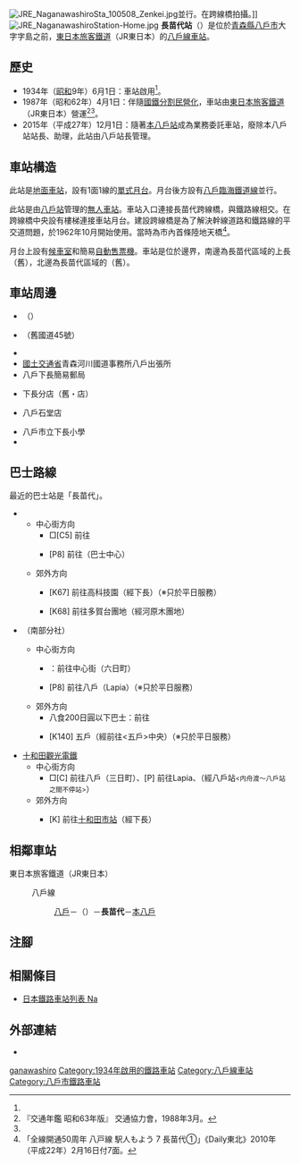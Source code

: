 {{NoteTA|G1=Transport
|T=zh-hans:长苗代站;zh-hk:長苗代站;zh-tw:長苗代車站;
|1=zh-hans:长苗代站;zh-hk:長苗代站;zh-tw:長苗代車站;
}}
{{Infobox station
|公司色 = green
|站名 = 長苗代
|圖片 = JRE NaganawashiroSta 100508.jpg
|圖片說明 = 月台東邊（2010年5月）
|日文原名 = 長苗代
|平假名 = ながなわしろ
|羅馬拼音 = Naganawashiro
|副站名 = 
|電報略號 = ナワ
|所在地 = {{JPN}}[[青森縣|青森縣]][[八戶市|八戶市]]大字{{Translink|ja|長苗代}}字島之前
|座標 = {{coord|40|31|17.55|N|141|27|59.11|E|type:railwaystation_region:JP-24|display=inline,title}}
|車站構造 = [[地面車站|地面車站]]
|月台配置 = 1面1線
|啟用年月日 = 1934年（[[昭和|昭和]]9年）6月1日<ref name="sone21">{{Cite book|author={{Translink|ja|曽根悟|曾根悟}}（監修）|title=週刊 歴史でめぐる鉄道全路線 国鉄・JR|editor=朝日新聞出版分冊百科編集部（編集）|publisher=[[朝日新聞出版|朝日新聞出版]]|series=週刊朝日百科|volume=21号 釜石線・山田線・岩泉線・北上線・八戸線|page=26|date=2009-12-06|language=ja}}</ref>
|廢站年月日 = 
|乘客人數 = 
|上下車人次 = 
|統計年度 = 
|轉車 = 
|全寬備註 = [[無人車站|無人車站]]<br>設有[[自動售票機|自動售票機]]<br>在此站與八戶站之間設有{{Translink|ja|八戸貨物駅|八戶貨物站}}（距離八戶站1.7公里）
|adjacent = {{Adjacent stations|system=東日本旅客鐵道|line=八戶線|left=八戶|right=本八戶|note-left=3.4km|note-mid=距離[[八戶站|八戶]]3.4km|note-right=2.1km}}
}}
[[File:JRE_NaganawashiroSta_100508_Zenkei.jpg|thumb]]並行。在跨線橋拍攝。]]
[[File:JRE_NaganawashiroStation-Home.jpg|thumb]]
'''長苗代站'''（{{jpn|j=長苗代駅|hg=ながなわしろえき|rm=Naganawashiro eki|f=y}}）是位於[[青森縣|青森縣]][[八戶市|八戶市]]大字{{Translink|ja|長苗代}}字島之前，[[東日本旅客鐵道|東日本旅客鐵道]]（JR東日本）的[[八戶線|八戶線]][[鐵路車站|車站]]。

== 歷史 ==
* 1934年（[[昭和|昭和]]9年）6月1日：車站啟用<ref name="sone21"/>。
* 1987年（昭和62年）4月1日：伴隨[[國鐵分割民營化|國鐵分割民營化]]，車站由[[東日本旅客鐵道|東日本旅客鐵道]]（JR東日本）營運<ref name="trafic-yearbook-1988">『交通年鑑 昭和63年版』 交通協力會，1988年3月。</ref><ref name="sone21"/>。
* 2015年（平成27年）12月1日：隨著[[本八戶站|本八戶站]]成為業務委託車站，廢除本八戶站站長、助理，此站由八戶站長管理。

== 車站構造 ==
此站是[[地面車站|地面車站]]，設有1面1線的[[單式月台|單式月台]]。月台後方設有[[八戶臨海鐵道線|八戶臨海鐵道線]]並行。

此站是由[[八戶站|八戶站]]管理的[[無人車站|無人車站]]。車站入口連接{{Translink|ja|国道104号|國道104號}}長苗代跨線橋，與鐵路線相交。在跨線橋中央設有樓梯連接車站月台。建設跨線橋是為了解決幹線道路和鐵路線的平交道問題，於1962年10月開始使用。當時為市內首條陸地天橋<ref>「全線開通50周年 八戸線 駅人もよう 7 長苗代①」《Daily東北》2010年（平成22年）2月16日付7面。</ref>。

月台上設有[[候車室|候車室]]和簡易[[自動售票機|自動售票機]]。車站是位於邊界，南邊為長苗代區域的上長（舊{{Translink|ja|上長苗代村}}），北邊為長苗代區域的{{Translink|ja|下長}}（舊{{Translink|ja|下長苗代村}}）。

== 車站周邊 ==
* {{Translink|ja|国道45号|國道45號}}（{{Translink|ja|八戸バイパス|八戶繞道}}）
* {{Translink|ja|国道104号|國道104號}}（舊國道45號）
* {{Translink|ja|国道454号|國道454號}}
* [[國土交通省|國土交通省]]{{Translink|ja|地方整備局#東北地方整備局|地方整備局#東北地方整備局|東北地方整備局}}青森河川國道事務所八戶出張所
* 八戶下長簡易郵局
* {{Translink|ja|青い森信用金庫|青森信用金庫}}下長分店（舊・{{Translink|ja|八戸信用金庫|八戶信用金庫|八戶信金}}店）
* {{Translink|ja|サンデー (ホームセンター)|Sunday (家居中心)|Sunday}}八戶石堂店
* 八戶市立下長小學
* {{Translink|ja|馬淵川}}

== 巴士路線 ==
最近的巴士站是「長苗代」。
* {{Translink|ja|八戸市営バス|八戶市營巴士}}
** 中心街方向
*** □[C5] 前往{{Translink|ja|八戸市中心市街地|八戶市中心市街地|中心街（八日町）}}
*** {{Color|#9f9fa0|■}}[P8] 前往{{Translink|ja|八戸ラピア|八戶Lapia|Lapia}}（巴士中心）
** 郊外方向
*** {{Color|#aacd03|■}}[K67] 前往高科技園（經下長）（※只於平日服務）
*** {{Color|#aacd03|■}}[K68] 前往多賀台團地（經河原木團地）
* {{Translink|ja|南部バス|南部巴士}}（{{Translink|ja|岩手県北自動車|岩手縣北自動車}}南部分社）
** 中心街方向
*** {{Translink|ja|八食200円以下バス|八食200日圓以下巴士}}：前往中心街（六日町）
*** {{Color|#9f9fa0|■}}[P8] 前往八戶（Lapia）（※只於平日服務）
** 郊外方向
*** 八食200日圓以下巴士：前往{{Translink|ja|八食センター|八食中心}}
*** {{Color|#aacd03|■}}[K140] <small>{{Color|#00ff00|高館}}</small> 五戶（經{{Translink|ja|南部バス五戸営業所|南部巴士五戶營業所|五戶站}}前往<五戶>中央）（※只於平日服務）
* [[十和田觀光電鐵|十和田觀光電鐵]]
** 中心街方向
*** □[C] 前往八戶（三日町）、{{Color|#9f9fa0|■}}[P] 前往Lapia、{{Translink|ja|十和田観光電鉄八戸営業所|十和田觀光電鐵八戶營業所|八戶營業所}}（經八戶站<small><内舟渡〜八戶站之間不停站></small>）
** 郊外方向
*** {{Color|#aacd03|■}}[K] 前往[[十和田市站|十和田市站]]（經下長）

== 相鄰車站 ==
; 東日本旅客鐵道（JR東日本）
: {{Color|#e93920|■}}八戶線
:: [[八戶站|八戶]]－（{{Translink|ja|八戸貨物駅|八戶貨物站}}）－'''長苗代'''－[[本八戶站|本八戶]]
== 注腳 ==
{{Reflist}}
== 相關條目 ==
{{commonscat|Naganawashiro Station}}
* [[日本鐵路車站列表_Na|日本鐵路車站列表 Na]]
== 外部連結 ==
* {{外部連結/JR東日本車站|filename=1103|name=長苗代}}{{ja icon}}
{{八戶線}}
{{DEFAULTSORT:Naganawashiro}}
[[Category:日本鐵路車站_Na|ganawashiro]]
[[Category:1934年啟用的鐵路車站|Category:1934年啟用的鐵路車站]]
[[Category:八戶線車站|Category:八戶線車站]]
[[Category:八戶市鐵路車站|Category:八戶市鐵路車站]]